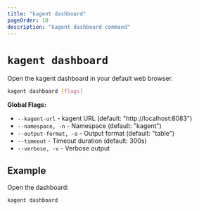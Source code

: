 ```yaml
---
title: "kagent dashboard"
pageOrder: 10
description: "kagent dashboard command"
---
```


# `kagent dashboard`

Open the kagent dashboard in your default web browser.

```bash
kagent dashboard [flags]
```

**Global Flags:**
- `--kagent-url` - kagent URL (default: "http://localhost:8083")
- `--namespace, -n` - Namespace (default: "kagent")
- `--output-format, -o` - Output format (default: "table")
- `--timeout` - Timeout duration (default: 300s)
- `--verbose, -v` - Verbose output

## Example

Open the dashboard:

```bash
kagent dashboard
```

